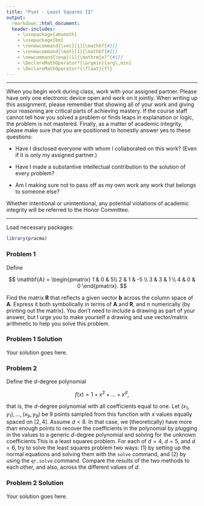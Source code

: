```yaml
---
title: "Pset - Least Squares II"
output:
  rmarkdown::html_document:
  header-includes:
    - \usepackage{amsmath}
    - \usepackage{bm}
    - \renewcommand{\vec}[1]{\mathbf{#1}}
    - \renewcommand{\mat}[1]{\mathbf{#1}}
    - \newcommand{\exp}[1]{\mathrm{e}^{#1}}
    - \DeclareMathOperator*{\argmin}{arg\,min}
    - \DeclareMathOperator*{\float}{fl}
---
```


***

When you begin work during class, work with your assigned partner. Please have only one electronic device open and work on it jointly. When writing up this assignment, please remember that showing all of your work and giving your reasoning are critical parts of achieving mastery. If the course staff cannot tell how you solved a problem or finds leaps in explanation or logic, the problem is not mastered. Finally, as a matter of academic integrity, please make sure that you are positioned to honestly answer yes to these questions:

- Have I disclosed everyone with whom I collaborated on this work? (Even if it is only my assigned partner.)

- Have I made a substantive intellectual contribution to the solution of every problem?

- Am I making sure not to pass off as my own work any work that belongs to someone else?

Whether intentional or unintentional, any potential violations of academic integrity will be referred to the Honor Committee.

***

Load necessary packages:

```r
library(pracma)
```

### Problem 1

Define

$$
\mathbf{A} = \begin{pmatrix}
1 & 0 & 5\\
2 & 1 & -5 \\
3 & 3 & 1 \\
4 & 0 & 0
\end{pmatrix}.
$$

Find the matrix $\mathbf{R}$ that reflects a given vector $\mathbf{b}$ across the column space of $\mathbf{A}$. Express it both symbolically in terms of $\mathbf{A}$ and $\mathbf{R}$, and n numerically (by printing out the matrix). You don't need to include a drawing as part of your answer, but I urge you to make yourself a drawing and use vector/matrix arithmetic to help you solve this problem.

### Problem 1 Solution

Your solution goes here.

### Problem 2

Define the $d$-degree polynomial

$$
f(x) = 1 + x^2 + \ldots + x^d,
$$

that is, the $d$-degree polynomial with all coefficients equal to one. Let $(x_1, y_1), \ldots, (x_9, y_9)$ be 9 points sampled from this function with $x$ values equally spaced on $[2,4]$. Assume $d < 8$. In that case, we (theoretically) have more than enough points to recover the coefficients in the polynomial by plugging in the values to a generic $d$-degree polynomial and solving for the unknown coefficients.This is a least squares problem. For each of $d = 4$, $d = 5$, and $d = 6$, try to solve the least squares problem two ways: (1) by setting up the normal equations and solving them with the `solve` command, and (2) by using the `qr.solve` command. Compare the results of the two methods to each other, and also, across the different values of $d$.

### Problem 2 Solution

Your solution goes here.